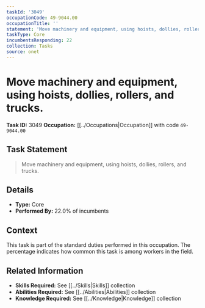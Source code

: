 ```yaml
---
taskId: '3049'
occupationCode: 49-9044.00
occupationTitle: ''
statement: 'Move machinery and equipment, using hoists, dollies, rollers, and trucks.'
taskType: Core
incumbentsResponding: 22
collection: Tasks
source: onet
---
```

# Move machinery and equipment, using hoists, dollies, rollers, and trucks.

**Task ID:** 3049
**Occupation:** [[../Occupations|Occupation]] with code `49-9044.00`

## Task Statement

> Move machinery and equipment, using hoists, dollies, rollers, and trucks.

## Details

- **Type:** Core
- **Performed By:** 22.0% of incumbents

## Context

This task is part of the standard duties performed in this occupation. The percentage indicates how common this task is among workers in the field.

## Related Information

- **Skills Required:** See [[../Skills|Skills]] collection
- **Abilities Required:** See [[../Abilities|Abilities]] collection
- **Knowledge Required:** See [[../Knowledge|Knowledge]] collection
